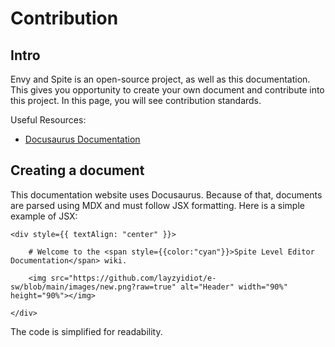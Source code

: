 # Contribution

## Intro

Envy and Spite is an open-source project, as well as this documentation. This gives you opportunity to create your own document and contribute into this project. In this page, you will see contribution standards.

Useful Resources:
- [Docusaurus Documentation](https://docusaurus.io/docs/)

## Creating a document

This documentation website uses Docusaurus. Because of that, documents are parsed using MDX and must follow JSX formatting. Here is a simple example of JSX:


```mdx
<div style={{ textAlign: "center" }}>

    # Welcome to the <span style={{color:"cyan"}}>Spite Level Editor Documentation</span> wiki.
	
    <img src="https://github.com/layzyidiot/e-sw/blob/main/images/new.png?raw=true" alt="Header" width="90%" height="90%"></img>

</div>
```
<figcaption>The code is simplified for readability.</figcaption>
